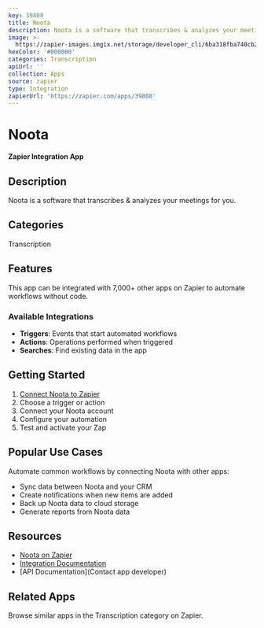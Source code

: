 ```yaml
---
key: 39808
title: Noota
description: Noota is a software that transcribes & analyzes your meetings for you.
image: >-
  https://zapier-images.imgix.net/storage/developer_cli/6ba318fba740cb225aa5f983f4b61f28.png?auto=format%2Ccompress&ixlib=python-3.0.0&q=50
hexColor: '#000000'
categories: Transcription
apiUrl: ''
collection: Apps
source: zapier
type: Integration
zapierUrl: 'https://zapier.com/apps/39808'
---
```

# Noota

**Zapier Integration App**

## Description

Noota is a software that transcribes & analyzes your meetings for you.

## Categories

Transcription

## Features

This app can be integrated with 7,000+ other apps on Zapier to automate workflows without code.

### Available Integrations

- **Triggers**: Events that start automated workflows
- **Actions**: Operations performed when triggered
- **Searches**: Find existing data in the app

## Getting Started

1. [Connect Noota to Zapier](https://zapier.com/apps/39808)
2. Choose a trigger or action
3. Connect your Noota account
4. Configure your automation
5. Test and activate your Zap

## Popular Use Cases

Automate common workflows by connecting Noota with other apps:

- Sync data between Noota and your CRM
- Create notifications when new items are added
- Back up Noota data to cloud storage
- Generate reports from Noota data

## Resources

- [Noota on Zapier](https://zapier.com/apps/39808)
- [Integration Documentation](https://zapier.com/apps/39808/integrations)
- [API Documentation](Contact app developer)

## Related Apps

Browse similar apps in the Transcription category on Zapier.
